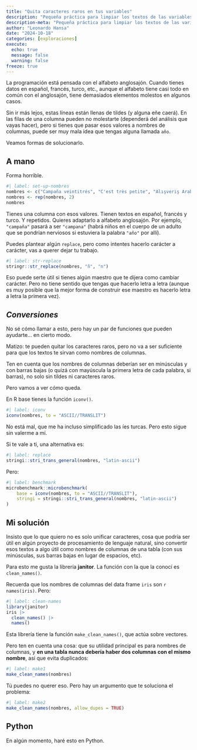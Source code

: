 ```yaml
---
title: "Quita caracteres raros en tus variables"
description: "Pequeña práctica para limpiar los textos de las variables de tus tablas"
description-meta: "Pequeña práctica para limpiar los textos de las variables de tus tablas"
author: "Leonardo Hansa"
date: "2024-10-18"
categories: [exploraciones]
execute: 
  echo: true
  message: false
  warning: false
freeze: true
---
```


La programación está pensada con el alfabeto anglosajón. Cuando tienes datos en español, francés, turco, etc., aunque el alfabeto tiene casi todo en común con el anglosajón, tiene demasiados elementos molestos en algunos casos. 

Sin ir más lejos, estas líneas están llenas de tildes (y alguna eñe caerá). En las filas de una columna pueden no molestarte  (dependerá del análisis que vayas hacer), pero si tienes que pasar esos valores a nombres de columnas, puede ser muy mala idea que tengas alguna llamada `año`.

Veamos formas de solucionarlo.

## A mano

Forma horrible.

```r
#| label: set-up-nombres
nombres <- c("Campaña veintitrés", "C'est très petite", "Alışveriş Arabası Önü Giydirme")
nombres <- rep(nombres, 2)
nombres
```

Tienes una columna con esos valores. Tienen textos en español, francés y turco. Y repetidos. Quieres adaptarlo a alfabeto anglosajón. Por ejemplo, `"campaña"` pasará a ser `"campana"` (habrá niños en el cuerpo de un adulto que se pondrían nerviosos si estuviera la palabra `"año"` por allí).

Puedes plantear algún `replace`, pero como intentes hacerlo carácter a carácter, vas a querer dejar tu trabajo.

```r
#| label: str-replace
stringr::str_replace(nombres, "ñ", "n")
```

Eso puede serte útil si tienes algún maestro que te dijera como cambiar carácter. Pero no tiene sentido que tengas que hacerlo letra a letra (aunque es muy posible que la mejor forma de construir ese maestro es hacerlo letra a letra la primera vez).

## _Conversiones_

No sé cómo llamar a esto, pero hay un par de funciones que pueden ayudarte... en cierto modo. 

Matizo: te pueden quitar los caracteres raros, pero no va a ser suficiente para que los textos te sirvan como nombres de columnas. 

Ten en cuenta que los nombres de columnas deberían ser en minúsculas y con barras bajas (o quizá con mayúscula la primera letra de cada palabra, si barras), no solo sin tildes ni caracteres raros.

Pero vamos a ver cómo queda. 

En R base tienes la función `iconv()`.

```r
#| label: iconv
iconv(nombres, to = "ASCII//TRANSLIT")
```

No está mal, que me ha incluso simplificado las íes turcas. Pero esto sigue sin valerme a mí.

Si te vale a ti, una alternativa es:

```r
#| label: replace
stringi::stri_trans_general(nombres, "latin-ascii")
```

Pero:

```r
#| label: benchmark
microbenchmark::microbenchmark(
    base = iconv(nombres, to = "ASCII//TRANSLIT"), 
    stringi = stringi::stri_trans_general(nombres, "latin-ascii")
)
```

## Mi solución

Insisto que lo que quiero no es solo unificar caracteres, cosa que podría ser útil en algún proyecto de procesamiento de lenguaje natural, sino convertir esos textos a algo útil como nombres de columnas de una tabla (con sus minúsculas, sus barras bajas en lugar de espacios, etc).

Para esto me gusta la librería **janitor**. La función con la que la conocí es `clean_names()`.

Recuerda que los nombres de columnas del data frame `iris` son `r names(iris)`. Pero:

```r
#| label: clean-names
library(janitor)
iris |> 
  clean_names() |> 
  names()
```

Esta librería tiene la función `make_clean_names()`, que actúa sobre vectores.

Pero ten en cuenta una cosa: que su utilidad principal es para nombres de columnas, y **en una tabla nunca debería haber dos columnas con el mismo nombre**, así que evita duplicados:

```r
#| label: make1
make_clean_names(nombres)
```

Tú puedes no querer eso. Pero hay un argumento que te soluciona el problema:

```r
#| label: make2
make_clean_names(nombres, allow_dupes = TRUE)
```

## Python

En algún momento, haré esto en Python.